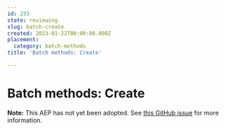 ```yaml
---
id: 233
state: reviewing
slug: batch-create
created: 2023-01-22T00:00:00.000Z
placement:
  category: batch-methods
title: 'Batch methods: Create'

--- 
```


# Batch methods: Create

**Note:** This AEP has not yet been adopted. See
[this GitHub issue](https://github.com/aep-dev/aep.dev/issues/43) for more
information.
